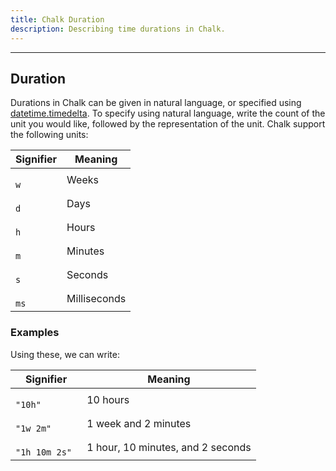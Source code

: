 ```yaml
---
title: Chalk Duration
description: Describing time durations in Chalk.
---
```


---

## Duration

Durations in Chalk can be given in natural language, or specified using
[datetime.timedelta](https://docs.python.org/3/library/datetime.html#timedelta-objects).
To specify using natural language, write the count of the unit you would like,
followed by the representation of the unit. Chalk support the following units:

[//]: # "TODO: These aren't supported by timedelta."
[//]: # '|<code className="whitespace-nowrap before:content-none text-pink-400 after:content-none"> y </code> | Years        |'
[//]: # '|<code className="whitespace-nowrap before:content-none text-pink-400 after:content-none"> m </code> | Months       |'

| Signifier                                                                                           | Meaning |
| --------------------------------------------------------------------------------------------------- | ------- |
| <code className="whitespace-nowrap before:content-none text-pink-400 after:content-none"> w </code> | Weeks   |
| <code className="whitespace-nowrap before:content-none text-pink-400 after:content-none"> d </code> | Days    |
| <code className="whitespace-nowrap before:content-none text-pink-400 after:content-none"> h </code> | Hours   |
| <code className="whitespace-nowrap before:content-none text-pink-400 after:content-none"> m </code> | Minutes |
| <code className="whitespace-nowrap before:content-none text-pink-400 after:content-none"> s </code> | Seconds |
| <code className="whitespace-nowrap before:content-none text-pink-400 after:content-none"> ms </code> | Milliseconds |

### Examples

Using these, we can write:

| Signifier                                                                                                     | Meaning                           |
| ------------------------------------------------------------------------------------------------------------- | --------------------------------- |
| <code className="whitespace-nowrap before:content-none text-blue-400 after:content-none"> "10h" </code>       | 10 hours                          |
| <code className="whitespace-nowrap before:content-none text-blue-400 after:content-none"> "1w 2m" </code>     | 1 week and 2 minutes              |
| <code className="whitespace-nowrap before:content-none text-blue-400 after:content-none"> "1h 10m 2s" </code> | 1 hour, 10 minutes, and 2 seconds |
